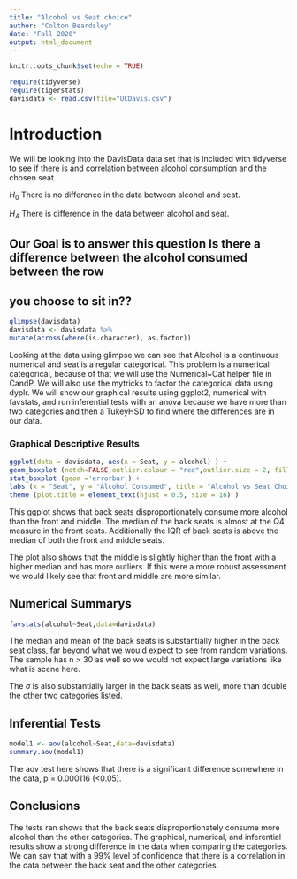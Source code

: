 ```yaml
---
title: "Alcohol vs Seat choice"
author: "Colton Beardsley"
date: "Fall 2020"
output: html_document
---
```


```r
knitr::opts_chunk$set(echo = TRUE)
```

```r
require(tidyverse)
require(tigerstats)
davisdata <- read.csv(file="UCDavis.csv")
```

# Introduction

We will be looking into the DavisData data set that is included with tidyverse to see if there is and correlation between alcohol consumption and the chosen seat.  

$H_0$ There is no difference in the data between alcohol and seat.

$H_A$ There is difference in the data between alcohol and seat.

## Our Goal is to answer this question Is there a difference between the alcohol consumed between the row
## you choose to sit in??

```r
glimpse(davisdata)
davisdata <- davisdata %>%
mutate(across(where(is.character), as.factor))
```


Looking at the data using glimpse we can see that Alcohol is a continuous numerical and seat is a regular categorical. This problem is a numerical categorical, because of that we will use the Numerical~Cat helper file in CandP. We will also use the mytricks to factor the categorical data using dyplr. We will show our graphical results using ggplot2, numerical with favstats, and run inferential tests with an anova because we have more than two categories and then a TukeyHSD to find where the differences are in our data.


### Graphical Descriptive Results

``` r
ggplot(data = davisdata, aes(x = Seat, y = alcohol) ) +
geom_boxplot (notch=FALSE,outlier.colour = "red",outlier.size = 2, fill = "darkgray") +
stat_boxplot (geom ='errorbar') +
labs (x = "Seat", y = "Alcohol Consumed", title = "Alcohol vs Seat Choice") +
theme (plot.title = element_text(hjust = 0.5, size = 16) )
```

This ggplot shows that back seats disproportionately consume more alcohol than the front and middle. The median of the back seats is almost at the Q4 measure in the front seats. Additionally the IQR of back seats is above the median of both the front and middle seats.

The plot also shows that the middle is slightly higher than the front with a higher median and has more outliers. If this were a more robust assessment we would likely see that front and middle are more similar.


## Numerical Summarys 

``` r
favstats(alcohol~Seat,data=davisdata)
```

The median and mean of the back seats is substantially higher in the back seat class, far beyond what we would expect to see from random variations. The sample has n > 30 as well so we would not expect large variations like what is scene here.

The $\sigma$ is also substantially larger in the back seats as well, more than double the other two categories listed.

## Inferential Tests

``` r
model1 <- aov(alcohol~Seat,data=davisdata)
summary.aov(model1)
```

The aov test here shows that there is a significant difference somewhere in the data, p = 0.000116 (<0.05).

## Conclusions

The tests ran shows that the back seats disproportionately consume more alcohol than the other categories. The graphical, numerical, and inferential results show a strong difference in the data when comparing the categories. We can say that with a 99% level of confidence that there is a correlation in the data between the back seat and the other categories.

